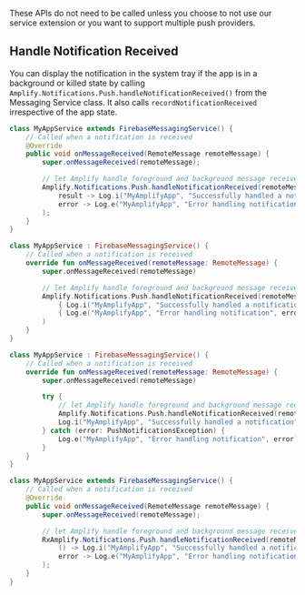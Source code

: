 <Callout>

These APIs do not need to be called unless you choose to not use our service extension or you want to support multiple push providers.

</Callout>

## Handle Notification Received

You can display the notification in the system tray if the app is in a background or killed state by calling `Amplify.Notifications.Push.handleNotificationReceived()` from the Messaging Service class. It also calls `recordNotificationReceived` irrespective of the app state.

<BlockSwitcher>
<Block name="Java">

```java
class MyAppService extends FirebaseMessagingService() {
    // Called when a notification is received
    @Override
    public void onMessageReceived(RemoteMessage remoteMessage) {
        super.onMessageReceived(remoteMessage);

        // let Amplify handle foreground and background message received
        Amplify.Notifications.Push.handleNotificationReceived(remoteMessage,
            result -> Log.i("MyAmplifyApp", "Successfully handled a notification"),
            error -> Log.e("MyAmplifyApp", "Error handling notification", error)
        );
    }
}
```

</Block>
<Block name="Kotlin - Callbacks">

```kotlin
class MyAppService : FirebaseMessagingService() {
    // Called when a notification is received
    override fun onMessageReceived(remoteMessage: RemoteMessage) {
        super.onMessageReceived(remoteMessage)

        // let Amplify handle foreground and background message received
        Amplify.Notifications.Push.handleNotificationReceived(remoteMessage,
            { Log.i("MyAmplifyApp", "Successfully handled a notification") },
            { Log.e("MyAmplifyApp", "Error handling notification", error) }
        )
    }
}
```

</Block>
<Block name="Kotlin - Coroutines">

```kotlin
class MyAppService : FirebaseMessagingService() {
    // Called when a notification is received
    override fun onMessageReceived(remoteMessage: RemoteMessage) {
        super.onMessageReceived(remoteMessage)

        try {
            // let Amplify handle foreground and background message received
            Amplify.Notifications.Push.handleNotificationReceived(remoteMessage)
            Log.i("MyAmplifyApp", "Successfully handled a notification")
        } catch (error: PushNotificationsException) {
            Log.e("MyAmplifyApp", "Error handling notification", error)
        }
    }
}
```

</Block>
<Block name="RxJava">

```java
class MyAppService extends FirebaseMessagingService() {
    // Called when a notification is received
    @Override
    public void onMessageReceived(RemoteMessage remoteMessage) {
        super.onMessageReceived(remoteMessage);

        // let Amplify handle foreground and background message received
        RxAmplify.Notifications.Push.handleNotificationReceived(remoteMessage).subscribe(
            () -> Log.i("MyAmplifyApp", "Successfully handled a notification"),
            error -> Log.e("MyAmplifyApp", "Error handling notification", error)
        );
    }
}
```

</Block>
</BlockSwitcher>
